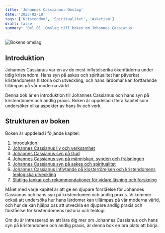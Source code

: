 ```yaml
---
title: 'Johannes Cassianus: Omslag'
date: '2023-02-18'
tags: ['Kristendom', 'Spiritualitet', 'Asketism']
draft: false
summary: 'Del 01. Omslag till boken om Johannes Cassianus'
---
```


![Bokens omslag](/images/cassianus-book-cover.jpg)

## Introduktion

Johannes Cassianus var en av de mest inflytelserika ökenfäderna under tidig kristendom. Hans syn på askes och spiritualitet har påverkat kristendomens historia och utveckling, och hans lärdomar kan fortfarande tillämpas på vår moderna värld.

Denna bok är en introduktion till Johannes Cassianus och hans syn på kristendomen och andlig praxis. Boken är uppdelad i flera kapitel som undersöker olika aspekter av hans liv och verk.

## Strukturen av boken

Boken är uppdelad i följande kapitel:

1. [Introduktion](/blog/filokalia/johannes-cassianus-en-introduktion)
2. [Johannes Cassianus liv och verksamhet](/blog/filokalia/johannes-cassianus-liv-och-verksamhet)
3. [Johannes Cassianus syn på Gud](/blog/filokalia/johannes-cassianus-syn-pa-gud)
4. [Johannes Cassianus syn på människan, synden och frälsningen](/blog/filokalia/johannes-cassianus-syn-pa-manniskan-synden-och-fralsningen)
5. [Johannes Cassianus syn på askes och spiritualitet](/blog/filokalia/johannes-cassianus-spiritualitet-och-asketism)
6. [Johannes Cassianus inflytande på klosterrörelsen och kristendomens teologiska utveckling](/blog/filokalia/johannes-cassianus-teologiska-lara-och-betydelse)
7. [Slutliga tankar och rekommendationer för vidare läsning och forskning](/blog/filokalia/johannes-cassianus-slutsats)

Målet med varje kapitel är att ge en djupare förståelse för Johannes Cassianus och hans syn på kristendomen och andlig praxis. Vi kommer också att undersöka hur hans lärdomar kan tillämpas på vår moderna värld, och hur de kan hjälpa oss att utveckla en djupare andlig praxis och förståelse för kristendomens historia och teologi.

Om du är intresserad av att lära dig mer om Johannes Cassianus och hans syn på kristendomen och andlig praxis, är denna bok en bra plats att börja.
